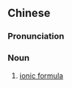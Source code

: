 {{also|离子式}}
==Chinese==
{{zh-forms|s=离子式|type=21}}

===Pronunciation===
{{zh-pron
|m=lízǐshì
|cat=n
}}

===Noun===
{{zh-noun}}

# {{lb|zh|chemistry}} [[ionic formula]]